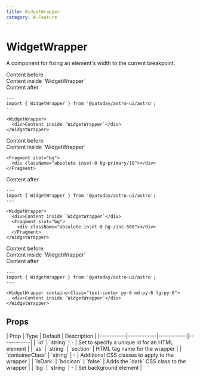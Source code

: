 ```yaml
---
title: WidgetWrapper
category: W.Feature
---
```



# WidgetWrapper

<SourceLink name="WidgetWrapper" />

A component for fixing an element's width to the current breakpoint.

<Demo title="Default">
  Content before
  <WidgetWrapper containerClass="bg-stripe">
    <div className="bg-card text-card-foreground">Content inside `WidgetWrapper`</div>
  </WidgetWrapper>
  Content after
</Demo>

```astro
---
import { WidgetWrapper } from '@yatoday/astro-ui/astro';
---

<WidgetWrapper>
  <div>Content inside `WidgetWrapper`</div>
</WidgetWrapper>
```

<Demo title="With background">
  Content before
  <WidgetWrapper>
    <div className="text-black/10 bg-stripe">
      <div className="text-card-foreground">Content inside `WidgetWrapper`</div>
    </div>

    <Fragment slot="bg">
      <div className="absolute inset-0 bg-primary/10"></div>
    </Fragment>

  </WidgetWrapper>
  Content after
</Demo>

```astro
---
import { WidgetWrapper } from '@yatoday/astro-ui/astro';
---

<WidgetWrapper>
  <div>Content inside `WidgetWrapper`</div>
  <Fragment slot="bg">
    <div className="absolute inset-0 bg-zinc-500"></div>
  </Fragment>
</WidgetWrapper>
```

<Demo title="With CSS classes">
  Content before
  <WidgetWrapper containerClass="text-center py-6 md:py-6 lg:py-6 bg-stripe">
    <div className="p-6 bg-card text-card-foreground border border-input">Content inside `WidgetWrapper`</div>
  </WidgetWrapper>
  Content after
</Demo>

```astro
---
import { WidgetWrapper } from '@yatoday/astro-ui/astro';
---

<WidgetWrapper containerClass="text-center py-6 md:py-6 lg:py-6">
  <div>Content inside `WidgetWrapper`</div>
</WidgetWrapper>
```

## Props

<div className="overflow-x-auto">
  <div className="min-w-xl">
    | Prop | Type | Default | Description |
    |-----------|------------|------------|------------| 
    | `id` | `string` | - | Set to specify a unique id for an HTML element | | `as` | `string` | `section` | HTML tag name for the wrapper | 
    | `containerClass` | `string` | - | Additional CSS classes to apply to the wrapper | 
    | `isDark` | `boolean` | `false` | Adds the `dark` CSS class to the wrapper | 
    | `bg` | `string` | - | Set background element |
  </div>
</div>
